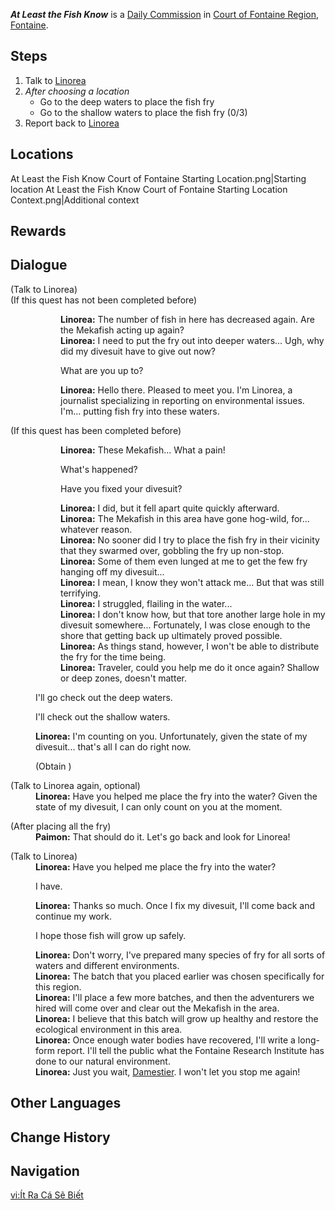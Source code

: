 {{Quest Infobox
|id            = 24014
|type          = Commission
|image         = Commission At Least the Fish Know.png
|startLocation = [[Court of Fontaine Region]], [[Fontaine]]
|region        = Fontaine
|area          = Court of Fontaine Region
|requirement   = <!--Any quest that needs to be completed first-->
|otherRewards  = *AR-Dependent Rewards
|characters    = Linorea; Paimon; Traveler
|npc           = Linorea
}}
'''''At Least the Fish Know''''' is a [[Daily Commission]] in [[Court of Fontaine Region]], [[Fontaine]].

==Steps==
# Talk to [[Linorea]]
# ''After choosing a location''
#* Go to the deep waters to place the fish fry
#* Go to the shallow waters to place the fish fry (0/3)
# Report back to [[Linorea]]

==Locations==
<gallery>
At Least the Fish Know Court of Fontaine Starting Location.png|Starting location
At Least the Fish Know Court of Fontaine Starting Location Context.png|Additional context
</gallery>

==Rewards==
{{Commission Rewards|full}}

==Dialogue==
{{Quest Description|The journalist Linorea seems troubled by something...}}
{{Dialogue Start}}
;(Talk to Linorea)
;(If this quest has not been completed before)
::'''Linorea:''' The number of fish in here has decreased again. Are the Mekafish acting up again?
::'''Linorea:''' I need to put the fry out into deeper waters... Ugh, why did my divesuit have to give out now?
::{{DIcon}} What are you up to?
::'''Linorea:''' Hello there. Pleased to meet you. I'm Linorea, a journalist specializing in reporting on environmental issues. I'm... putting fish fry into these waters.
:;(If player didn't complete [[Other Duties]] before)
:::{{DIcon}} A journalist?
::::'''Linorea:''' That's right, the sort you know of. But I'm not like those who publish gossip about public figures or regurgitate boring news all day.
::::'''Linorea:''' What I'm concerned about is an ongoing, serious issue that threatens the safety of the general public here in the Court of Fontaine.
::::'''Linorea:''' And that is why I am here putting fry out into the waters.
:::{{DIcon}} And why are you doing that, exactly?
:;(If player completed [[Other Duties]] before)
:::'''Paimon:''' Wait, you look familiar. Weren't you with Semaine when we last saw him, Linorea?
:::{{DIcon}} You must be Semaine's...
:::'''Linorea:''' Wait, you know Semaine? Are you... Oh, were you the ones who helped him bring those gifts? Thank you so much.
:::'''Linorea:''' Semaine only told me about that after I'd finished watching the opera and returned home previously. Honestly, I've been looking to invite you for a meal at my place.
:::'''Linorea:''' I didn't think I would meet you here... but this is really bad timing...
:::'''Paimon:''' You just said that you're throwing fry into the water, right?
:::{{DIcon}} And why are you doing that, exactly?
::'''Linorea:''' Do you know about Mekafish?
::{{DIcon}} Never heard of them.
::{{DIcon}} Are they a species unique to the Court of Fontaine?
::'''Linorea:''' Hmph. These Mekafish are clockwork machines created by the Fontaine Research Institute. They're the ones ruining the waters in the Court of Fontaine!
::'''Linorea:''' A water body usually has a balanced ecosystem where various fish and other creatures live together within a stable order. This order allows them to grow and thrive.
::'''Linorea:''' Even though this order is sometimes disrupted when, say, people come to fish, when invasive species are introduced...
::'''Linorea:''' Sometimes, the weather also shifts, causing some fish to leave these waters...
::'''Linorea:''' There is a subtle balance being maintained within this water body, on the whole.
::'''Linorea:''' But everything turned into a complete mess ever since those idiots at the Institute created the Mekafish!
::'''Linorea:''' They promote them as tools that can keep the waters clean by removing trash and other assorted items in the water. Nothing else, they say!
::'''Linorea:''' And at first, that is what they did, and we believed the nonsense they fed us.
::'''Linorea:''' But after a while, we received reports that fish populations were constantly decreasing in water bodies where Mekafish were deployed.
::'''Linorea:''' That's when we realized that the Mekafish labeled other fish as "trash" when doing their cleanup work!
::{{DIcon}} So that's how they define "clean water"...
::{{DIcon}} Everything that's not water is considered trash...
::'''Linorea:''' Faced with intense resistance from us, those researchers deactivated the Mekafish and prepared for their retrieval.
::'''Linorea:''' But as they were preparing to do so, there was a huge explosion at the Institute...
::'''Linorea:''' After that, some of those originally deactivated Mekafish reactivated themselves, and began attacking fish even more fiercely.
::'''Linorea:''' Several of my colleagues and I agreed that this could not go on. If the Mekafish are left to run amok, they will bring calamity upon our aquatic ecosystem!
::'''Linorea:''' So, with the help of several environmentalists, we planned to place suitable fish fry in various water bodies and cultivate new batches of fish through artificial means.
::'''Linorea:''' On the other hand, we hired adventurers to constantly destroy and retrieve Mekafish, thus forming a two-pronged approach to protecting the ecology of our waters.
::{{DIcon}} An impressive ambition.
::{{DIcon}} An admirable plan.
::'''Linorea:''' Thank you for your praise &mdash; I know this doesn't sound like something a journalist should be doing.
::'''Linorea:''' However, I believe that our duty to go to the frontline and do some practical work comes before writing essays and articles.
::'''Linorea:''' Only by doing frontline work can we obtain the truest and most accurate information, with which the best report can be written.
::'''Paimon:''' Wow, this reporter's really impressive...
::{{DIcon}} What can I do to help?
::'''Linorea:''' Hmm? Well, thanks for your kind offer. My divesuit is currently non-functional, so I can't go underwater to distribute fish fry.
::'''Linorea:''' If you don't mind, could you go down and do it for me? Shallow or deep zones, doesn't matter.
;(If this quest has been completed before)
::'''Linorea:''' These Mekafish... What a pain!
::{{DIcon}} What's happened?
::{{DIcon}} Have you fixed your divesuit?
::'''Linorea:''' I did, but it fell apart quite quickly afterward.
::'''Linorea:''' The Mekafish in this area have gone hog-wild, for... whatever reason.
::'''Linorea:''' No sooner did I try to place the fish fry in their vicinity that they swarmed over, gobbling the fry up non-stop.
::'''Linorea:''' Some of them even lunged at me to get the few fry hanging off my divesuit...
::'''Linorea:''' I mean, I know they won't attack me... But that was still terrifying.
::'''Linorea:''' I struggled, flailing in the water...
::'''Linorea:''' I don't know how, but that tore another large hole in my divesuit somewhere... Fortunately, I was close enough to the shore that getting back up ultimately proved possible.
::'''Linorea:''' As things stand, however, I won't be able to distribute the fry for the time being.
::'''Linorea:''' Traveler, could you help me do it once again? Shallow or deep zones, doesn't matter.
:{{DIcon}} I'll go check out the deep waters.
:{{DIcon}} I'll check out the shallow waters.
:'''Linorea:''' I'm counting on you. Unfortunately, given the state of my divesuit... that's all I can do right now.
:;(Obtain {{Item|A Can of Fry}})

;(Talk to Linorea again, optional)
:'''Linorea:''' Have you helped me place the fry into the water? Given the state of my divesuit, I can only count on you at the moment.

;(After placing all the fry)
:'''Paimon:''' That should do it. Let's go back and look for Linorea!

;(Talk to Linorea)
:'''Linorea:''' Have you helped me place the fry into the water?
:{{DIcon}} I have.
:'''Linorea:''' Thanks so much. Once I fix my divesuit, I'll come back and continue my work.
:{{DIcon}} I hope those fish will grow up safely.
:'''Linorea:''' Don't worry, I've prepared many species of fry for all sorts of waters and different environments.
:'''Linorea:''' The batch that you placed earlier was chosen specifically for this region.
:'''Linorea:''' I'll place a few more batches, and then the adventurers we hired will come over and clear out the Mekafish in the area.
:'''Linorea:''' I believe that this batch will grow up healthy and restore the ecological environment in this area.
:'''Linorea:''' Once enough water bodies have recovered, I'll write a long-form report. I'll tell the public what the Fontaine Research Institute has done to our natural environment.
:'''Linorea:''' Just you wait, [[Damestier]]. I won't let you stop me again!
{{Dialogue End}}

==Other Languages==
{{Other Languages
|en      = At Least the Fish Know
|zhs     = 至少鱼知道
|zhs_rm  = Zhìshǎo Yú Zhīdào
|zht     = 至少魚知道
|zht_rm  = Zhìshǎo Yú Zhīdào
|zh_tl   = At Least the Fish Know
|ja      = 少なくともお魚は知っている
|ja_rm   = Sukunaku to mo O-sakana wa Shitte Iru
|ja_tl   = At Least the Fish Know
|ko      = 물고기는 알고 있다
|ko_tl   = The Fish Know
|es      = Los peces son testigo
|es_tl   = The Fish Are Witness
|fr      = Au moins, les poissons le savent
|fr_tl   = At Least the Fish Know
|ru      = Хоть рыба знает
|ru_tl   = At Least the Fish Knows
|th      = อย่างน้อยก็มีปลาที่รู้
|th_rm   = 
|th_tl   = 
|vi      = Ít Ra Cá Sẽ Biết
|vi_tl   = At Least the Fish Will Know
|de      = Zumindest die Fische wissen es
|de_tl   = At Least the Fish Know it
|id      = Setidaknya Ikan pun Tahu
|id_tl   = At Least the Fish Also Know
|pt      = Pelo Menos os Peixes Sabem
|pt_tl   = 
|tr      = En Azından Balıklar Bilir
|tr_tl   = At Least the Fishes Know
|it      = Almeno i pesci sanno
|it_tl   = At Least the Fish Know
}}

==Change History==
{{Change History|4.0}}

==Navigation==
{{Commission Navbox|Fontaine}}

[[vi:Ít Ra Cá Sẽ Biết]]